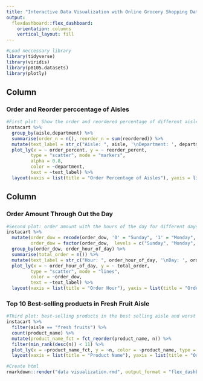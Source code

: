 ```yaml
---
title: "Interactive Data Visualization with Online Grocery Shopping Data"
output: 
  flexdashboard::flex_dashboard:
    orientation: columns
    vertical_layout: fill
---
```


```r
#Load neccessary library
library(tidyverse)
library(viridis)
library(p8105.datasets)
library(plotly)
```

Column {data-width=600}
-----------------------------------------------------------------------

### Order and Reorder perccentage of Aisles

```r
#First plot: Show the order and reordered percentage of different aisles, colored by different departments
instacart %>% 
  group_by(aisle,department) %>% 
  summarise(order_n = n(), reorder_n = sum(reordered)) %>% 
  mutate(text_label = str_c("Aisle: ", aisle, '\nDepartment: ', department), order_percent = order_n/nrow(instacart), reorder_perent = reorder_n/order_n) %>% 
  plot_ly(x = ~ order_percent, y = ~ reorder_perent, 
         type = "scatter", mode = "markers", 
         alpha = 0.8,
         color = ~department,
         text = ~text_label) %>%
  layout(xaxis = list(title = "Order Percentage of Aisles"), yaxis = list(title = "Reordered Percentage of Aisles"))
```

Column {data-width=400}
-----------------------------------------------------------------------

### Order Amount Through Out the Day

```r
#Second plot: order amount with the hours of the day for different days of the week
instacart %>% 
  mutate(order_dow = recode(order_dow, '0' = "Sunday", '1' = "Monday", '2' = "Tuesday", '3' = "Wednesday", '4' = "Thursday", '5' = "Friday", '6' = "Saturday"), 
         order_dow = factor(order_dow,  levels = c("Sunday", "Monday", "Tuesday", "Wednesday", "Thursday", "Friday", "Saturday"))) %>% 
  group_by(order_dow, order_hour_of_day) %>% 
  summarise(total_order = n()) %>% 
  mutate(text_label = str_c("Hour: ", order_hour_of_day, '\nDay: ', order_dow)) %>% 
  plot_ly(x = ~ order_hour_of_day, y = ~ total_order, 
         type = "scatter", mode = "lines", 
         color = ~order_dow,
         text = ~text_label) %>%
  layout(xaxis = list(title = "Order Hour"), yaxis = list(title = "Order Amount"))
```

### Top 10 Best-selling products in Fresh Fruit Aisle

```r
#Third plot: best-selling products in the best selling aisle and worst selling products in the worst selling products (best/worst-selling considered both order and reordered)
instacart %>% 
  filter(aisle == "fresh fruits") %>% 
  count(product_name) %>% 
  mutate(product_name_fct = fct_reorder(product_name, n)) %>% 
  filter(min_rank(desc(n)) < 11) %>% 
  plot_ly(x = ~product_name_fct, y = ~n, color = ~product_name, type = "bar") %>%
  layout(xaxis = list(title = "Product Name"), yaxis = list(title = "Order Amount"))

```

```r
#Create html
rmarkdown::render("data visualization.rmd", output_format = "flex_dashboard")
```

